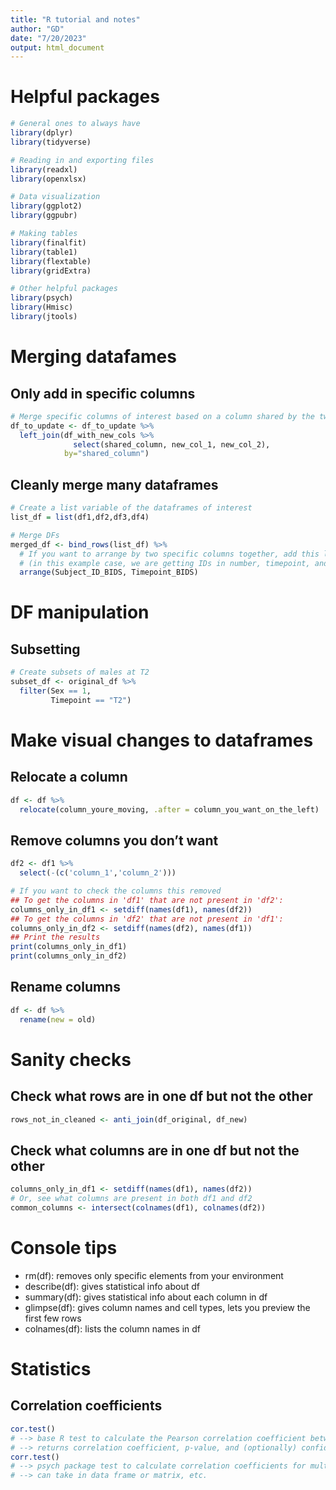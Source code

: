 ```yaml
---
title: "R tutorial and notes"
author: "GD"
date: "7/20/2023"
output: html_document
---
```

# Helpful packages
```r
# General ones to always have
library(dplyr)
library(tidyverse)

# Reading in and exporting files
library(readxl)
library(openxlsx)

# Data visualization 
library(ggplot2)
library(ggpubr)

# Making tables
library(finalfit)
library(table1)
library(flextable)
library(gridExtra)

# Other helpful packages
library(psych)
library(Hmisc)
library(jtools)
```
# Merging datafames
## Only add in specific columns
```r
# Merge specific columns of interest based on a column shared by the two DFs
df_to_update <- df_to_update %>% 
  left_join(df_with_new_cols %>%
              select(shared_column, new_col_1, new_col_2),
            by="shared_column")
```
## Cleanly merge many dataframes
```r
# Create a list variable of the dataframes of interest
list_df = list(df1,df2,df3,df4)

# Merge DFs
merged_df <- bind_rows(list_df) %>%
  # If you want to arrange by two specific columns together, add this line 
  # (in this example case, we are getting IDs in number, timepoint, and rescan order) (122-T3, 122x-T3, 122-T4, 123-T1, etc.)
  arrange(Subject_ID_BIDS, Timepoint_BIDS)
```
# DF manipulation
## Subsetting
```r
# Create subsets of males at T2
subset_df <- original_df %>% 
  filter(Sex == 1,
         Timepoint == "T2")
```

# Make visual changes to dataframes
## Relocate a column
```r
df <- df %>% 
  relocate(column_youre_moving, .after = column_you_want_on_the_left)
```
## Remove columns you don't want
```r
df2 <- df1 %>%
  select(-(c('column_1','column_2')))

# If you want to check the columns this removed
## To get the columns in 'df1' that are not present in 'df2':
columns_only_in_df1 <- setdiff(names(df1), names(df2))
## To get the columns in 'df2' that are not present in 'df1':
columns_only_in_df2 <- setdiff(names(df2), names(df1))
## Print the results
print(columns_only_in_df1)
print(columns_only_in_df2)

```
## Rename columns
```r
df <- df %>% 
  rename(new = old)
```

# Sanity checks
## Check what rows are in one df but not the other
```r
rows_not_in_cleaned <- anti_join(df_original, df_new)
```
## Check what columns are in one df but not the other
```r
columns_only_in_df1 <- setdiff(names(df1), names(df2))
# Or, see what columns are present in both df1 and df2 
common_columns <- intersect(colnames(df1), colnames(df2))
```
# Console tips
- rm(df): removes only specific elements from your environment
- describe(df): gives statistical info about df
- summary(df): gives statistical info about each column in df
- glimpse(df): gives column names and cell types, lets you preview the first few rows
- colnames(df): lists the column names in df

# Statistics
## Correlation coefficients
```r
cor.test()
# --> base R test to calculate the Pearson correlation coefficient between two numeric vectors
# --> returns correlation coefficient, p-value, and (optionally) confidence intervals 
corr.test()
# --> psych package test to calculate correlation coefficients for multiple variables 
# --> can take in data frame or matrix, etc.
```
